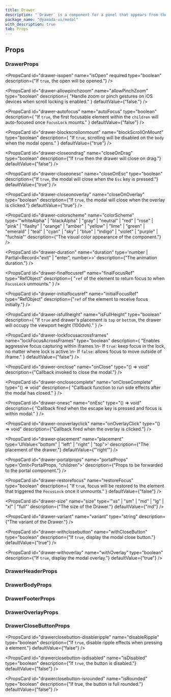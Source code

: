 ```yaml
---
title: Drawer
description: "`Drawer` is a component for a panel that appears from the edge of the screen."
package_name: "@yamada-ui/modal"
with_description: true
tab: Props
---
```


## Props

### DrawerProps

<PropsCard
  id="drawer-isopen"
  name="isOpen"
  required
  type="boolean"
  description={"If `true`, the open will be opened."}
/>

<PropsCard id="drawer-about" name="about" type="string" />

<PropsCard id="drawer-accesskey" name="accessKey" type="string" />

<PropsCard
  id="drawer-allowpinchzoom"
  name="allowPinchZoom"
  type="boolean"
  description={
    "Handle zoom or pinch gestures on iOS devices when scroll locking is enabled."
  }
  defaultValue={"false."}
/>

<PropsCard
  id="drawer-aria-activedescendant"
  name="aria-activedescendant"
  type="string"
/>

<PropsCard id="drawer-aria-atomic" name="aria-atomic" type="Booleanish" />

<PropsCard
  id="drawer-aria-autocomplete"
  name="aria-autocomplete"
  type='"list" | "none" | "inline" | "both"'
/>

<PropsCard
  id="drawer-aria-braillelabel"
  name="aria-braillelabel"
  type="string"
/>

<PropsCard
  id="drawer-aria-brailleroledescription"
  name="aria-brailleroledescription"
  type="string"
/>

<PropsCard id="drawer-aria-busy" name="aria-busy" type="Booleanish" />

<PropsCard
  id="drawer-aria-checked"
  name="aria-checked"
  type='boolean | "true" | "false" | "mixed"'
/>

<PropsCard id="drawer-aria-colcount" name="aria-colcount" type="number" />

<PropsCard id="drawer-aria-colindex" name="aria-colindex" type="number" />

<PropsCard
  id="drawer-aria-colindextext"
  name="aria-colindextext"
  type="string"
/>

<PropsCard id="drawer-aria-colspan" name="aria-colspan" type="number" />

<PropsCard id="drawer-aria-controls" name="aria-controls" type="string" />

<PropsCard
  id="drawer-aria-current"
  name="aria-current"
  type='type ONLY_FOR_FORMAT =
  | boolean
  | "time"
  | "true"
  | "false"
  | "step"
  | "page"
  | "location"
  | "date"'
/>

<PropsCard id="drawer-aria-describedby" name="aria-describedby" type="string" />

<PropsCard id="drawer-aria-description" name="aria-description" type="string" />

<PropsCard id="drawer-aria-details" name="aria-details" type="string" />

<PropsCard id="drawer-aria-disabled" name="aria-disabled" type="Booleanish" />

<PropsCard
  id="drawer-aria-dropeffect"
  name="aria-dropeffect"
  type='"link" | "none" | "copy" | "execute" | "move" | "popup"'
/>

<PropsCard
  id="drawer-aria-errormessage"
  name="aria-errormessage"
  type="string"
/>

<PropsCard id="drawer-aria-expanded" name="aria-expanded" type="Booleanish" />

<PropsCard id="drawer-aria-flowto" name="aria-flowto" type="string" />

<PropsCard id="drawer-aria-grabbed" name="aria-grabbed" type="Booleanish" />

<PropsCard
  id="drawer-aria-haspopup"
  name="aria-haspopup"
  type='type ONLY_FOR_FORMAT =
  | boolean
  | "dialog"
  | "menu"
  | "true"
  | "false"
  | "grid"
  | "listbox"
  | "tree"'
/>

<PropsCard id="drawer-aria-hidden" name="aria-hidden" type="Booleanish" />

<PropsCard
  id="drawer-aria-invalid"
  name="aria-invalid"
  type='boolean | "true" | "false" | "grammar" | "spelling"'
/>

<PropsCard
  id="drawer-aria-keyshortcuts"
  name="aria-keyshortcuts"
  type="string"
/>

<PropsCard id="drawer-aria-label" name="aria-label" type="string" />

<PropsCard id="drawer-aria-labelledby" name="aria-labelledby" type="string" />

<PropsCard id="drawer-aria-level" name="aria-level" type="number" />

<PropsCard
  id="drawer-aria-live"
  name="aria-live"
  type='"off" | "assertive" | "polite"'
/>

<PropsCard id="drawer-aria-modal" name="aria-modal" type="Booleanish" />

<PropsCard id="drawer-aria-multiline" name="aria-multiline" type="Booleanish" />

<PropsCard
  id="drawer-aria-multiselectable"
  name="aria-multiselectable"
  type="Booleanish"
/>

<PropsCard
  id="drawer-aria-orientation"
  name="aria-orientation"
  type='"horizontal" | "vertical"'
/>

<PropsCard id="drawer-aria-owns" name="aria-owns" type="string" />

<PropsCard id="drawer-aria-placeholder" name="aria-placeholder" type="string" />

<PropsCard id="drawer-aria-posinset" name="aria-posinset" type="number" />

<PropsCard
  id="drawer-aria-pressed"
  name="aria-pressed"
  type='boolean | "true" | "false" | "mixed"'
/>

<PropsCard id="drawer-aria-readonly" name="aria-readonly" type="Booleanish" />

<PropsCard
  id="drawer-aria-relevant"
  name="aria-relevant"
  type='type ONLY_FOR_FORMAT =
  | "text"
  | "all"
  | "additions"
  | "additions removals"
  | "additions text"
  | "removals"
  | "removals additions"
  | "removals text"
  | "text additions"
  | "text removals"'
/>

<PropsCard id="drawer-aria-required" name="aria-required" type="Booleanish" />

<PropsCard
  id="drawer-aria-roledescription"
  name="aria-roledescription"
  type="string"
/>

<PropsCard id="drawer-aria-rowcount" name="aria-rowcount" type="number" />

<PropsCard id="drawer-aria-rowindex" name="aria-rowindex" type="number" />

<PropsCard
  id="drawer-aria-rowindextext"
  name="aria-rowindextext"
  type="string"
/>

<PropsCard id="drawer-aria-rowspan" name="aria-rowspan" type="number" />

<PropsCard id="drawer-aria-selected" name="aria-selected" type="Booleanish" />

<PropsCard id="drawer-aria-setsize" name="aria-setsize" type="number" />

<PropsCard
  id="drawer-aria-sort"
  name="aria-sort"
  type='"none" | "ascending" | "descending" | "other"'
/>

<PropsCard id="drawer-aria-valuemax" name="aria-valuemax" type="number" />

<PropsCard id="drawer-aria-valuemin" name="aria-valuemin" type="number" />

<PropsCard id="drawer-aria-valuenow" name="aria-valuenow" type="number" />

<PropsCard id="drawer-aria-valuetext" name="aria-valuetext" type="string" />

<PropsCard
  id="drawer-as"
  name="as"
  type='"symbol" | "object" | "a" | "abbr" | "address" | "area" | "article" | "aside" | "audio" | "b" | "base" | "bdi" | "bdo" | "big" | "blockquote" | "body" | "br" | "button" | "canvas" | ... 149 more ... | "view"'
/>

<PropsCard id="drawer-autocapitalize" name="autoCapitalize" type="string" />

<PropsCard id="drawer-autocorrect" name="autoCorrect" type="string" />

<PropsCard
  id="drawer-autofocus"
  name="autoFocus"
  type="boolean"
  description={
    "If `true`, the first focusable element within the `children` will auto-focused once `FocusLock` mounts."
  }
  defaultValue={"false"}
/>

<PropsCard id="drawer-autosave" name="autoSave" type="string" />

<PropsCard
  id="drawer-blockscrollonmount"
  name="blockScrollOnMount"
  type="boolean"
  description={
    "If `true`, scrolling will be disabled on the `body` when the modal opens."
  }
  defaultValue={"true"}
/>

<PropsCard id="drawer-classname" name="className" type="string" />

<PropsCard
  id="drawer-closeondrag"
  name="closeOnDrag"
  type="boolean"
  description={"If `true` then the drawer will close on drag."}
  defaultValue={"false"}
/>

<PropsCard
  id="drawer-closeonesc"
  name="closeOnEsc"
  type="boolean"
  description={"If `true`, the modal will close when the `Esc` key is pressed."}
  defaultValue={"true"}
/>

<PropsCard
  id="drawer-closeonoverlay"
  name="closeOnOverlay"
  type="boolean"
  description={"If `true`, the modal will close when the overlay is clicked."}
  defaultValue={"true"}
/>

<PropsCard
  id="drawer-colorscheme"
  name="colorScheme"
  type='"whiteAlpha" | "blackAlpha" | "gray" | "neutral" | "red" | "rose" | "pink" | "flashy" | "orange" | "amber" | "yellow" | "lime" | "green" | "emerald" | "teal" | "cyan" | "sky" | "blue" | "indigo" | "violet" | "purple" | "fuchsia"'
  description={"The visual color appearance of the component."}
/>

<PropsCard id="drawer-content" name="content" type="string" />

<PropsCard
  id="drawer-contenteditable"
  name="contentEditable"
  type='"inherit" | Booleanish | "plaintext-only"'
/>

<PropsCard id="drawer-contextmenu" name="contextMenu" type="string" />

<PropsCard
  id="drawer-dangerouslysetinnerhtml"
  name="dangerouslySetInnerHTML"
  type="{ __html: string | TrustedHTML }"
/>

<PropsCard id="drawer-datatype" name="datatype" type="string" />

<PropsCard id="drawer-defaultchecked" name="defaultChecked" type="boolean" />

<PropsCard
  id="drawer-defaultvalue"
  name="defaultValue"
  type="string | number | readonly string[]"
/>

<PropsCard id="drawer-dir" name="dir" type="string" />

<PropsCard id="drawer-draggable" name="draggable" type="Booleanish" />

<PropsCard
  id="drawer-duration"
  name="duration"
  type='number | Partial<Record<"exit" | "enter", number>>'
  description={"The animation duration."}
/>

<PropsCard
  id="drawer-finalfocusref"
  name="finalFocusRef"
  type="RefObject<FocusableElement>"
  description={
    "`ref` of the element to return focus to when `FocusLock` unmounts."
  }
/>

<PropsCard id="drawer-hidden" name="hidden" type="boolean" />

<PropsCard id="drawer-id" name="id" type="string" />

<PropsCard
  id="drawer-initialfocusref"
  name="initialFocusRef"
  type="RefObject<FocusableElement>"
  description={"`ref` of the element to receive focus initially."}
/>

<PropsCard id="drawer-inlist" name="inlist" type="any" />

<PropsCard
  id="drawer-inputmode"
  name="inputMode"
  type='type ONLY_FOR_FORMAT =
  | "search"
  | "text"
  | "none"
  | "tel"
  | "url"
  | "email"
  | "numeric"
  | "decimal"'
/>

<PropsCard id="drawer-is" name="is" type="string" />

<PropsCard
  id="drawer-isfullheight"
  name="isFullHeight"
  type="boolean"
  description={
    "If `true` and drawer's placement is `top` or `bottom`, the drawer will occupy the viewport height (100dvh)."
  }
/>

<PropsCard id="drawer-itemid" name="itemID" type="string" />

<PropsCard id="drawer-itemprop" name="itemProp" type="string" />

<PropsCard id="drawer-itemref" name="itemRef" type="string" />

<PropsCard id="drawer-itemscope" name="itemScope" type="boolean" />

<PropsCard id="drawer-itemtype" name="itemType" type="string" />

<PropsCard id="drawer-lang" name="lang" type="string" />

<PropsCard
  id="drawer-lockfocusacrossframes"
  name="lockFocusAcrossFrames"
  type="boolean"
  description={
    "Enables aggressive focus capturing within iframes.\n- If `true`: keep focus in the lock, no matter where lock is active.\n- If `false`:  allows focus to move outside of iframe."
  }
  defaultValue={"false"}
/>

<PropsCard id="drawer-nonce" name="nonce" type="string" />

<PropsCard
  id="drawer-onabort"
  name="onAbort"
  type="ReactEventHandler<HTMLElement>"
/>

<PropsCard
  id="drawer-onabortcapture"
  name="onAbortCapture"
  type="ReactEventHandler<HTMLElement>"
/>

<PropsCard
  id="drawer-onanimationend"
  name="onAnimationEnd"
  type="AnimationEventHandler<HTMLElement>"
/>

<PropsCard
  id="drawer-onanimationendcapture"
  name="onAnimationEndCapture"
  type="AnimationEventHandler<HTMLElement>"
/>

<PropsCard
  id="drawer-onanimationiteration"
  name="onAnimationIteration"
  type="AnimationEventHandler<HTMLElement>"
/>

<PropsCard
  id="drawer-onanimationiterationcapture"
  name="onAnimationIterationCapture"
  type="AnimationEventHandler<HTMLElement>"
/>

<PropsCard
  id="drawer-onanimationstartcapture"
  name="onAnimationStartCapture"
  type="AnimationEventHandler<HTMLElement>"
/>

<PropsCard
  id="drawer-onauxclick"
  name="onAuxClick"
  type="MouseEventHandler<HTMLElement>"
/>

<PropsCard
  id="drawer-onauxclickcapture"
  name="onAuxClickCapture"
  type="MouseEventHandler<HTMLElement>"
/>

<PropsCard
  id="drawer-onbeforeinput"
  name="onBeforeInput"
  type="FormEventHandler<HTMLElement>"
/>

<PropsCard
  id="drawer-onbeforeinputcapture"
  name="onBeforeInputCapture"
  type="FormEventHandler<HTMLElement>"
/>

<PropsCard
  id="drawer-onblur"
  name="onBlur"
  type="FocusEventHandler<HTMLElement>"
/>

<PropsCard
  id="drawer-onblurcapture"
  name="onBlurCapture"
  type="FocusEventHandler<HTMLElement>"
/>

<PropsCard
  id="drawer-oncanplay"
  name="onCanPlay"
  type="ReactEventHandler<HTMLElement>"
/>

<PropsCard
  id="drawer-oncanplaycapture"
  name="onCanPlayCapture"
  type="ReactEventHandler<HTMLElement>"
/>

<PropsCard
  id="drawer-oncanplaythrough"
  name="onCanPlayThrough"
  type="ReactEventHandler<HTMLElement>"
/>

<PropsCard
  id="drawer-oncanplaythroughcapture"
  name="onCanPlayThroughCapture"
  type="ReactEventHandler<HTMLElement>"
/>

<PropsCard
  id="drawer-onchange"
  name="onChange"
  type="FormEventHandler<HTMLElement>"
/>

<PropsCard
  id="drawer-onchangecapture"
  name="onChangeCapture"
  type="FormEventHandler<HTMLElement>"
/>

<PropsCard
  id="drawer-onclick"
  name="onClick"
  type="MouseEventHandler<HTMLElement>"
/>

<PropsCard
  id="drawer-onclickcapture"
  name="onClickCapture"
  type="MouseEventHandler<HTMLElement>"
/>

<PropsCard
  id="drawer-onclose"
  name="onClose"
  type="() => void"
  description={"Callback invoked to close the modal."}
/>

<PropsCard
  id="drawer-onclosecomplete"
  name="onCloseComplete"
  type="() => void"
  description={
    "Callback function to run side effects after the modal has closed."
  }
/>

<PropsCard
  id="drawer-oncompositionend"
  name="onCompositionEnd"
  type="CompositionEventHandler<HTMLElement>"
/>

<PropsCard
  id="drawer-oncompositionendcapture"
  name="onCompositionEndCapture"
  type="CompositionEventHandler<HTMLElement>"
/>

<PropsCard
  id="drawer-oncompositionstart"
  name="onCompositionStart"
  type="CompositionEventHandler<HTMLElement>"
/>

<PropsCard
  id="drawer-oncompositionstartcapture"
  name="onCompositionStartCapture"
  type="CompositionEventHandler<HTMLElement>"
/>

<PropsCard
  id="drawer-oncompositionupdate"
  name="onCompositionUpdate"
  type="CompositionEventHandler<HTMLElement>"
/>

<PropsCard
  id="drawer-oncompositionupdatecapture"
  name="onCompositionUpdateCapture"
  type="CompositionEventHandler<HTMLElement>"
/>

<PropsCard
  id="drawer-oncontextmenu"
  name="onContextMenu"
  type="MouseEventHandler<HTMLElement>"
/>

<PropsCard
  id="drawer-oncontextmenucapture"
  name="onContextMenuCapture"
  type="MouseEventHandler<HTMLElement>"
/>

<PropsCard
  id="drawer-oncopy"
  name="onCopy"
  type="ClipboardEventHandler<HTMLElement>"
/>

<PropsCard
  id="drawer-oncopycapture"
  name="onCopyCapture"
  type="ClipboardEventHandler<HTMLElement>"
/>

<PropsCard
  id="drawer-oncut"
  name="onCut"
  type="ClipboardEventHandler<HTMLElement>"
/>

<PropsCard
  id="drawer-oncutcapture"
  name="onCutCapture"
  type="ClipboardEventHandler<HTMLElement>"
/>

<PropsCard
  id="drawer-ondoubleclick"
  name="onDoubleClick"
  type="MouseEventHandler<HTMLElement>"
/>

<PropsCard
  id="drawer-ondoubleclickcapture"
  name="onDoubleClickCapture"
  type="MouseEventHandler<HTMLElement>"
/>

<PropsCard
  id="drawer-ondragcapture"
  name="onDragCapture"
  type="DragEventHandler<HTMLElement>"
/>

<PropsCard
  id="drawer-ondragendcapture"
  name="onDragEndCapture"
  type="DragEventHandler<HTMLElement>"
/>

<PropsCard
  id="drawer-ondragenter"
  name="onDragEnter"
  type="DragEventHandler<HTMLElement>"
/>

<PropsCard
  id="drawer-ondragentercapture"
  name="onDragEnterCapture"
  type="DragEventHandler<HTMLElement>"
/>

<PropsCard
  id="drawer-ondragexit"
  name="onDragExit"
  type="DragEventHandler<HTMLElement>"
/>

<PropsCard
  id="drawer-ondragexitcapture"
  name="onDragExitCapture"
  type="DragEventHandler<HTMLElement>"
/>

<PropsCard
  id="drawer-ondragleave"
  name="onDragLeave"
  type="DragEventHandler<HTMLElement>"
/>

<PropsCard
  id="drawer-ondragleavecapture"
  name="onDragLeaveCapture"
  type="DragEventHandler<HTMLElement>"
/>

<PropsCard
  id="drawer-ondragover"
  name="onDragOver"
  type="DragEventHandler<HTMLElement>"
/>

<PropsCard
  id="drawer-ondragovercapture"
  name="onDragOverCapture"
  type="DragEventHandler<HTMLElement>"
/>

<PropsCard
  id="drawer-ondragstartcapture"
  name="onDragStartCapture"
  type="DragEventHandler<HTMLElement>"
/>

<PropsCard
  id="drawer-ondrop"
  name="onDrop"
  type="DragEventHandler<HTMLElement>"
/>

<PropsCard
  id="drawer-ondropcapture"
  name="onDropCapture"
  type="DragEventHandler<HTMLElement>"
/>

<PropsCard
  id="drawer-ondurationchange"
  name="onDurationChange"
  type="ReactEventHandler<HTMLElement>"
/>

<PropsCard
  id="drawer-ondurationchangecapture"
  name="onDurationChangeCapture"
  type="ReactEventHandler<HTMLElement>"
/>

<PropsCard
  id="drawer-onemptied"
  name="onEmptied"
  type="ReactEventHandler<HTMLElement>"
/>

<PropsCard
  id="drawer-onemptiedcapture"
  name="onEmptiedCapture"
  type="ReactEventHandler<HTMLElement>"
/>

<PropsCard
  id="drawer-onencrypted"
  name="onEncrypted"
  type="ReactEventHandler<HTMLElement>"
/>

<PropsCard
  id="drawer-onencryptedcapture"
  name="onEncryptedCapture"
  type="ReactEventHandler<HTMLElement>"
/>

<PropsCard
  id="drawer-onended"
  name="onEnded"
  type="ReactEventHandler<HTMLElement>"
/>

<PropsCard
  id="drawer-onendedcapture"
  name="onEndedCapture"
  type="ReactEventHandler<HTMLElement>"
/>

<PropsCard
  id="drawer-onerror"
  name="onError"
  type="ReactEventHandler<HTMLElement>"
/>

<PropsCard
  id="drawer-onerrorcapture"
  name="onErrorCapture"
  type="ReactEventHandler<HTMLElement>"
/>

<PropsCard
  id="drawer-onesc"
  name="onEsc"
  type="() => void"
  description={
    "Callback fired when the escape key is pressed and focus is within modal."
  }
/>

<PropsCard
  id="drawer-onfocus"
  name="onFocus"
  type="FocusEventHandler<HTMLElement>"
/>

<PropsCard
  id="drawer-onfocuscapture"
  name="onFocusCapture"
  type="FocusEventHandler<HTMLElement>"
/>

<PropsCard
  id="drawer-ongotpointercapture"
  name="onGotPointerCapture"
  type="PointerEventHandler<HTMLElement>"
/>

<PropsCard
  id="drawer-ongotpointercapturecapture"
  name="onGotPointerCaptureCapture"
  type="PointerEventHandler<HTMLElement>"
/>

<PropsCard
  id="drawer-oninput"
  name="onInput"
  type="FormEventHandler<HTMLElement>"
/>

<PropsCard
  id="drawer-oninputcapture"
  name="onInputCapture"
  type="FormEventHandler<HTMLElement>"
/>

<PropsCard
  id="drawer-oninvalid"
  name="onInvalid"
  type="FormEventHandler<HTMLElement>"
/>

<PropsCard
  id="drawer-oninvalidcapture"
  name="onInvalidCapture"
  type="FormEventHandler<HTMLElement>"
/>

<PropsCard
  id="drawer-onkeydown"
  name="onKeyDown"
  type="KeyboardEventHandler<HTMLElement>"
/>

<PropsCard
  id="drawer-onkeydowncapture"
  name="onKeyDownCapture"
  type="KeyboardEventHandler<HTMLElement>"
/>

<PropsCard
  id="drawer-onkeypress"
  name="onKeyPress"
  type="KeyboardEventHandler<HTMLElement>"
/>

<PropsCard
  id="drawer-onkeypresscapture"
  name="onKeyPressCapture"
  type="KeyboardEventHandler<HTMLElement>"
/>

<PropsCard
  id="drawer-onkeyup"
  name="onKeyUp"
  type="KeyboardEventHandler<HTMLElement>"
/>

<PropsCard
  id="drawer-onkeyupcapture"
  name="onKeyUpCapture"
  type="KeyboardEventHandler<HTMLElement>"
/>

<PropsCard
  id="drawer-onload"
  name="onLoad"
  type="ReactEventHandler<HTMLElement>"
/>

<PropsCard
  id="drawer-onloadcapture"
  name="onLoadCapture"
  type="ReactEventHandler<HTMLElement>"
/>

<PropsCard
  id="drawer-onloadeddata"
  name="onLoadedData"
  type="ReactEventHandler<HTMLElement>"
/>

<PropsCard
  id="drawer-onloadeddatacapture"
  name="onLoadedDataCapture"
  type="ReactEventHandler<HTMLElement>"
/>

<PropsCard
  id="drawer-onloadedmetadata"
  name="onLoadedMetadata"
  type="ReactEventHandler<HTMLElement>"
/>

<PropsCard
  id="drawer-onloadedmetadatacapture"
  name="onLoadedMetadataCapture"
  type="ReactEventHandler<HTMLElement>"
/>

<PropsCard
  id="drawer-onloadstart"
  name="onLoadStart"
  type="ReactEventHandler<HTMLElement>"
/>

<PropsCard
  id="drawer-onloadstartcapture"
  name="onLoadStartCapture"
  type="ReactEventHandler<HTMLElement>"
/>

<PropsCard
  id="drawer-onlostpointercapture"
  name="onLostPointerCapture"
  type="PointerEventHandler<HTMLElement>"
/>

<PropsCard
  id="drawer-onlostpointercapturecapture"
  name="onLostPointerCaptureCapture"
  type="PointerEventHandler<HTMLElement>"
/>

<PropsCard
  id="drawer-onmousedown"
  name="onMouseDown"
  type="MouseEventHandler<HTMLElement>"
/>

<PropsCard
  id="drawer-onmousedowncapture"
  name="onMouseDownCapture"
  type="MouseEventHandler<HTMLElement>"
/>

<PropsCard
  id="drawer-onmouseenter"
  name="onMouseEnter"
  type="MouseEventHandler<HTMLElement>"
/>

<PropsCard
  id="drawer-onmouseleave"
  name="onMouseLeave"
  type="MouseEventHandler<HTMLElement>"
/>

<PropsCard
  id="drawer-onmousemove"
  name="onMouseMove"
  type="MouseEventHandler<HTMLElement>"
/>

<PropsCard
  id="drawer-onmousemovecapture"
  name="onMouseMoveCapture"
  type="MouseEventHandler<HTMLElement>"
/>

<PropsCard
  id="drawer-onmouseout"
  name="onMouseOut"
  type="MouseEventHandler<HTMLElement>"
/>

<PropsCard
  id="drawer-onmouseoutcapture"
  name="onMouseOutCapture"
  type="MouseEventHandler<HTMLElement>"
/>

<PropsCard
  id="drawer-onmouseover"
  name="onMouseOver"
  type="MouseEventHandler<HTMLElement>"
/>

<PropsCard
  id="drawer-onmouseovercapture"
  name="onMouseOverCapture"
  type="MouseEventHandler<HTMLElement>"
/>

<PropsCard
  id="drawer-onmouseup"
  name="onMouseUp"
  type="MouseEventHandler<HTMLElement>"
/>

<PropsCard
  id="drawer-onmouseupcapture"
  name="onMouseUpCapture"
  type="MouseEventHandler<HTMLElement>"
/>

<PropsCard
  id="drawer-onoverlayclick"
  name="onOverlayClick"
  type="() => void"
  description={"Callback fired when the overlay is clicked."}
/>

<PropsCard
  id="drawer-onpaste"
  name="onPaste"
  type="ClipboardEventHandler<HTMLElement>"
/>

<PropsCard
  id="drawer-onpastecapture"
  name="onPasteCapture"
  type="ClipboardEventHandler<HTMLElement>"
/>

<PropsCard
  id="drawer-onpause"
  name="onPause"
  type="ReactEventHandler<HTMLElement>"
/>

<PropsCard
  id="drawer-onpausecapture"
  name="onPauseCapture"
  type="ReactEventHandler<HTMLElement>"
/>

<PropsCard
  id="drawer-onplay"
  name="onPlay"
  type="ReactEventHandler<HTMLElement>"
/>

<PropsCard
  id="drawer-onplaycapture"
  name="onPlayCapture"
  type="ReactEventHandler<HTMLElement>"
/>

<PropsCard
  id="drawer-onplaying"
  name="onPlaying"
  type="ReactEventHandler<HTMLElement>"
/>

<PropsCard
  id="drawer-onplayingcapture"
  name="onPlayingCapture"
  type="ReactEventHandler<HTMLElement>"
/>

<PropsCard
  id="drawer-onpointercancel"
  name="onPointerCancel"
  type="PointerEventHandler<HTMLElement>"
/>

<PropsCard
  id="drawer-onpointercancelcapture"
  name="onPointerCancelCapture"
  type="PointerEventHandler<HTMLElement>"
/>

<PropsCard
  id="drawer-onpointerdown"
  name="onPointerDown"
  type="PointerEventHandler<HTMLElement>"
/>

<PropsCard
  id="drawer-onpointerdowncapture"
  name="onPointerDownCapture"
  type="PointerEventHandler<HTMLElement>"
/>

<PropsCard
  id="drawer-onpointerenter"
  name="onPointerEnter"
  type="PointerEventHandler<HTMLElement>"
/>

<PropsCard
  id="drawer-onpointerentercapture"
  name="onPointerEnterCapture"
  type="PointerEventHandler<HTMLElement>"
/>

<PropsCard
  id="drawer-onpointerleave"
  name="onPointerLeave"
  type="PointerEventHandler<HTMLElement>"
/>

<PropsCard
  id="drawer-onpointerleavecapture"
  name="onPointerLeaveCapture"
  type="PointerEventHandler<HTMLElement>"
/>

<PropsCard
  id="drawer-onpointermove"
  name="onPointerMove"
  type="PointerEventHandler<HTMLElement>"
/>

<PropsCard
  id="drawer-onpointermovecapture"
  name="onPointerMoveCapture"
  type="PointerEventHandler<HTMLElement>"
/>

<PropsCard
  id="drawer-onpointerout"
  name="onPointerOut"
  type="PointerEventHandler<HTMLElement>"
/>

<PropsCard
  id="drawer-onpointeroutcapture"
  name="onPointerOutCapture"
  type="PointerEventHandler<HTMLElement>"
/>

<PropsCard
  id="drawer-onpointerover"
  name="onPointerOver"
  type="PointerEventHandler<HTMLElement>"
/>

<PropsCard
  id="drawer-onpointerovercapture"
  name="onPointerOverCapture"
  type="PointerEventHandler<HTMLElement>"
/>

<PropsCard
  id="drawer-onpointerup"
  name="onPointerUp"
  type="PointerEventHandler<HTMLElement>"
/>

<PropsCard
  id="drawer-onpointerupcapture"
  name="onPointerUpCapture"
  type="PointerEventHandler<HTMLElement>"
/>

<PropsCard
  id="drawer-onprogress"
  name="onProgress"
  type="ReactEventHandler<HTMLElement>"
/>

<PropsCard
  id="drawer-onprogresscapture"
  name="onProgressCapture"
  type="ReactEventHandler<HTMLElement>"
/>

<PropsCard
  id="drawer-onratechange"
  name="onRateChange"
  type="ReactEventHandler<HTMLElement>"
/>

<PropsCard
  id="drawer-onratechangecapture"
  name="onRateChangeCapture"
  type="ReactEventHandler<HTMLElement>"
/>

<PropsCard
  id="drawer-onreset"
  name="onReset"
  type="FormEventHandler<HTMLElement>"
/>

<PropsCard
  id="drawer-onresetcapture"
  name="onResetCapture"
  type="FormEventHandler<HTMLElement>"
/>

<PropsCard
  id="drawer-onresize"
  name="onResize"
  type="ReactEventHandler<HTMLElement>"
/>

<PropsCard
  id="drawer-onresizecapture"
  name="onResizeCapture"
  type="ReactEventHandler<HTMLElement>"
/>

<PropsCard
  id="drawer-onscroll"
  name="onScroll"
  type="UIEventHandler<HTMLElement>"
/>

<PropsCard
  id="drawer-onscrollcapture"
  name="onScrollCapture"
  type="UIEventHandler<HTMLElement>"
/>

<PropsCard
  id="drawer-onseeked"
  name="onSeeked"
  type="ReactEventHandler<HTMLElement>"
/>

<PropsCard
  id="drawer-onseekedcapture"
  name="onSeekedCapture"
  type="ReactEventHandler<HTMLElement>"
/>

<PropsCard
  id="drawer-onseeking"
  name="onSeeking"
  type="ReactEventHandler<HTMLElement>"
/>

<PropsCard
  id="drawer-onseekingcapture"
  name="onSeekingCapture"
  type="ReactEventHandler<HTMLElement>"
/>

<PropsCard
  id="drawer-onselect"
  name="onSelect"
  type="ReactEventHandler<HTMLElement>"
/>

<PropsCard
  id="drawer-onselectcapture"
  name="onSelectCapture"
  type="ReactEventHandler<HTMLElement>"
/>

<PropsCard
  id="drawer-onstalled"
  name="onStalled"
  type="ReactEventHandler<HTMLElement>"
/>

<PropsCard
  id="drawer-onstalledcapture"
  name="onStalledCapture"
  type="ReactEventHandler<HTMLElement>"
/>

<PropsCard
  id="drawer-onsubmit"
  name="onSubmit"
  type="FormEventHandler<HTMLElement>"
/>

<PropsCard
  id="drawer-onsubmitcapture"
  name="onSubmitCapture"
  type="FormEventHandler<HTMLElement>"
/>

<PropsCard
  id="drawer-onsuspend"
  name="onSuspend"
  type="ReactEventHandler<HTMLElement>"
/>

<PropsCard
  id="drawer-onsuspendcapture"
  name="onSuspendCapture"
  type="ReactEventHandler<HTMLElement>"
/>

<PropsCard
  id="drawer-ontimeupdate"
  name="onTimeUpdate"
  type="ReactEventHandler<HTMLElement>"
/>

<PropsCard
  id="drawer-ontimeupdatecapture"
  name="onTimeUpdateCapture"
  type="ReactEventHandler<HTMLElement>"
/>

<PropsCard
  id="drawer-ontouchcancel"
  name="onTouchCancel"
  type="TouchEventHandler<HTMLElement>"
/>

<PropsCard
  id="drawer-ontouchcancelcapture"
  name="onTouchCancelCapture"
  type="TouchEventHandler<HTMLElement>"
/>

<PropsCard
  id="drawer-ontouchend"
  name="onTouchEnd"
  type="TouchEventHandler<HTMLElement>"
/>

<PropsCard
  id="drawer-ontouchendcapture"
  name="onTouchEndCapture"
  type="TouchEventHandler<HTMLElement>"
/>

<PropsCard
  id="drawer-ontouchmove"
  name="onTouchMove"
  type="TouchEventHandler<HTMLElement>"
/>

<PropsCard
  id="drawer-ontouchmovecapture"
  name="onTouchMoveCapture"
  type="TouchEventHandler<HTMLElement>"
/>

<PropsCard
  id="drawer-ontouchstart"
  name="onTouchStart"
  type="TouchEventHandler<HTMLElement>"
/>

<PropsCard
  id="drawer-ontouchstartcapture"
  name="onTouchStartCapture"
  type="TouchEventHandler<HTMLElement>"
/>

<PropsCard
  id="drawer-ontransitionend"
  name="onTransitionEnd"
  type="TransitionEventHandler<HTMLElement>"
/>

<PropsCard
  id="drawer-ontransitionendcapture"
  name="onTransitionEndCapture"
  type="TransitionEventHandler<HTMLElement>"
/>

<PropsCard
  id="drawer-onvolumechange"
  name="onVolumeChange"
  type="ReactEventHandler<HTMLElement>"
/>

<PropsCard
  id="drawer-onvolumechangecapture"
  name="onVolumeChangeCapture"
  type="ReactEventHandler<HTMLElement>"
/>

<PropsCard
  id="drawer-onwaiting"
  name="onWaiting"
  type="ReactEventHandler<HTMLElement>"
/>

<PropsCard
  id="drawer-onwaitingcapture"
  name="onWaitingCapture"
  type="ReactEventHandler<HTMLElement>"
/>

<PropsCard
  id="drawer-onwheel"
  name="onWheel"
  type="WheelEventHandler<HTMLElement>"
/>

<PropsCard
  id="drawer-onwheelcapture"
  name="onWheelCapture"
  type="WheelEventHandler<HTMLElement>"
/>

<PropsCard
  id="drawer-placement"
  name="placement"
  type='UIValue<"bottom" | "left" | "right" | "top">'
  description={"The placement of the drawer."}
  defaultValue={"'right'"}
/>

<PropsCard
  id="drawer-portalprops"
  name="portalProps"
  type='Omit<PortalProps, "children">'
  description={"Props to be forwarded to the portal component."}
/>

<PropsCard id="drawer-prefix" name="prefix" type="string" />

<PropsCard id="drawer-property" name="property" type="string" />

<PropsCard id="drawer-radiogroup" name="radioGroup" type="string" />

<PropsCard id="drawer-rel" name="rel" type="string" />

<PropsCard id="drawer-resource" name="resource" type="string" />

<PropsCard
  id="drawer-restorefocus"
  name="restoreFocus"
  type="boolean"
  description={
    "If `true`, focus will be restored to the element that triggered the `FocusLock` once it unmounts."
  }
  defaultValue={"false"}
/>

<PropsCard id="drawer-results" name="results" type="number" />

<PropsCard id="drawer-rev" name="rev" type="string" />

<PropsCard id="drawer-role" name="role" type="AriaRole" />

<PropsCard id="drawer-security" name="security" type="string" />

<PropsCard
  id="drawer-size"
  name="size"
  type='"xs" | "sm" | "md" | "lg" | "xl" | "full"'
  description={"The size of the Drawer."}
  defaultValue={"md"}
/>

<PropsCard id="drawer-slot" name="slot" type="string" />

<PropsCard id="drawer-spellcheck" name="spellCheck" type="Booleanish" />

<PropsCard
  id="drawer-suppresscontenteditablewarning"
  name="suppressContentEditableWarning"
  type="boolean"
/>

<PropsCard
  id="drawer-suppresshydrationwarning"
  name="suppressHydrationWarning"
  type="boolean"
/>

<PropsCard id="drawer-tabindex" name="tabIndex" type="number" />

<PropsCard id="drawer-title" name="title" type="string" />

<PropsCard id="drawer-translate" name="translate" type='"yes" | "no"' />

<PropsCard id="drawer-typeof" name="typeof" type="string" />

<PropsCard id="drawer-unselectable" name="unselectable" type='"on" | "off"' />

<PropsCard
  id="drawer-variant"
  name="variant"
  type="string"
  description={"The variant of the Drawer."}
/>

<PropsCard id="drawer-vocab" name="vocab" type="string" />

<PropsCard
  id="drawer-withclosebutton"
  name="withCloseButton"
  type="boolean"
  description={"If `true`, display the modal close button."}
  defaultValue={"true"}
/>

<PropsCard
  id="drawer-withoverlay"
  name="withOverlay"
  type="boolean"
  description={"If `true`, display the modal overlay."}
  defaultValue={"true"}
/>

### DrawerHeaderProps

### DrawerBodyProps

### DrawerFooterProps

### DrawerOverlayProps

### DrawerCloseButtonProps

<PropsCard
  id="drawerclosebutton-disableripple"
  name="disableRipple"
  type="boolean"
  description={"If `true`, disable ripple effects when pressing a element."}
  defaultValue={"false"}
/>

<PropsCard
  id="drawerclosebutton-isdisabled"
  name="isDisabled"
  type="boolean"
  description={"If `true`, the button is disabled."}
  defaultValue={"false"}
/>

<PropsCard
  id="drawerclosebutton-isrounded"
  name="isRounded"
  type="boolean"
  description={"If true, the button is full rounded."}
  defaultValue={"false"}
/>
